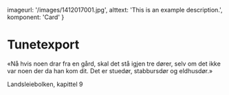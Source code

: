   imageurl: '/images/1412017001.jpg',
  alttext: 'This is an example description.',
  komponent: 'Card'
}
 
 # Tunetexport  
 

«Nå hvis noen drar fra en gård, skal det stå igjen tre dører, selv om det ikke var noen der da han kom dit. Det er stuedør, stabbursdør og eldhusdør.»

Landsleiebolken, kapittel 9